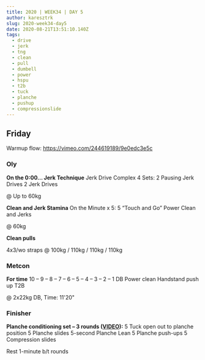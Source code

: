 ```yaml
---
title: 2020 | WEEK34 | DAY 5
author: karesztrk
slug: 2020-week34-day5
date: 2020-08-21T13:51:10.140Z
tags:
  - drive
  - jerk
  - tng
  - clean
  - pull
  - dumbell
  - power
  - hspu
  - t2b
  - tuck
  - planche
  - pushup
  - compressionslide
---
```


## Friday

Warmup flow: <https://vimeo.com/244619189/9e0edc3e5c>

### Oly

**On the 0:00… Jerk Technique**
Jerk Drive Complex
4 Sets:
2 Pausing Jerk Drives
2 Jerk Drives

@ Up to 60kg

**Clean and Jerk Stamina**
On the Minute x 5:
5 “Touch and Go” Power Clean and Jerks

@ 60kg

**Clean pulls**

4x3/wo straps @ 100kg / 110kg / 110kg / 110kg

### Metcon

**For time**
10 – 9 – 8 – 7 – 6 – 5 – 4 – 3 – 2 – 1
DB Power clean
Handstand push up
T2B

@ 2x22kg DB, Time: 11'20"

### Finisher

**Planche conditioning set – 3 rounds ([VIDEO](https://vimeo.com/279365456/c2bc4a2a02)):**
5 Tuck open out to planche position
5 Planche slides
5-second Planche Lean
5 Planche push-ups
5 Compression slides

Rest 1-minute b/t rounds
